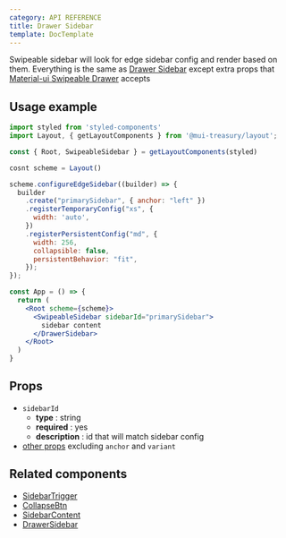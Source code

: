 ```yaml
---
category: API REFERENCE
title: Drawer Sidebar
template: DocTemplate
---
```


Swipeable sidebar will look for edge sidebar config and render based on them. Everything is the same as
[Drawer Sidebar](/layout/api-reference/drawer-sidebar) except extra props that [Material-ui Swipeable Drawer](https://material-ui.com/api/swipeable-drawer/#swipeabledrawer-api) accepts

## Usage example

```jsx
import styled from 'styled-components'
import Layout, { getLayoutComponents } from '@mui-treasury/layout';

const { Root, SwipeableSidebar } = getLayoutComponents(styled)

cosnt scheme = Layout()

scheme.configureEdgeSidebar((builder) => {
  builder
    .create("primarySidebar", { anchor: "left" })
    .registerTemporaryConfig("xs", {
      width: 'auto',
    })
    .registerPersistentConfig("md", {
      width: 256,
      collapsible: false,
      persistentBehavior: "fit",
    });
});

const App = () => {
  return (
    <Root scheme={scheme}>
      <SwipeableSidebar sidebarId="primarySidebar">
        sidebar content
      </DrawerSidebar>
    </Root>
  )
}
```

## Props

- `sidebarId`
  - **type** : string
  - **required** : yes
  - **description** : id that will match sidebar config
- [other props](https://material-ui.com/api/swipeable-drawer/#swipeabledrawer-api) excluding `anchor` and `variant`

## Related components
- [SidebarTrigger](/layout/api-reference/sidebar-trigger)
- [CollapseBtn](/layout/api-reference/collapse-btn)
- [SidebarContent](/layout/api-reference/sidebar-content)
- [DrawerSidebar](/layout/api-reference/drawer-sidebar)